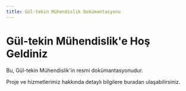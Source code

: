 ```yaml
---
title: Gül-tekin Mühendislik Dokümantasyonu
---
```


# Gül-tekin Mühendislik'e Hoş Geldiniz

Bu, Gül-tekin Mühendislik'in resmi dokümantasyonudur.

Proje ve hizmetlerimiz hakkında detaylı bilgilere buradan ulaşabilirsiniz.